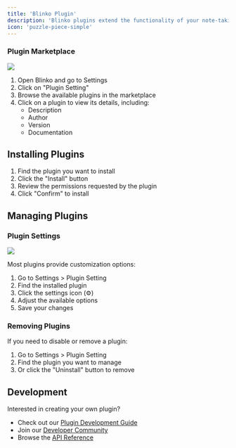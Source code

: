 ```yaml
---
title: 'Blinko Plugin'
description: 'Blinko plugins extend the functionality of your note-taking experience. This guide will help you discover, install, and manage plugins.'
icon: 'puzzle-piece-simple'
---
```


### Plugin Marketplace
<img className="rounded-2xl" src="/images/2025-02-20-16-14-16.png" />

1. Open Blinko and go to Settings
2. Click on "Plugin Setting"
3. Browse the available plugins in the marketplace
4. Click on a plugin to view its details, including:
   - Description
   - Author
   - Version
   - Documentation

## Installing Plugins

1. Find the plugin you want to install
2. Click the "Install" button
3. Review the permissions requested by the plugin
4. Click "Confirm" to install

## Managing Plugins

### Plugin Settings
<img className="rounded-2xl" src="/images/2025-02-20-17-39-08.png" />

Most plugins provide customization options:

1. Go to Settings > Plugin Setting
2. Find the installed plugin
3. Click the settings icon (⚙️)
4. Adjust the available options
5. Save your changes

###  Removing Plugins

If you need to disable or remove a plugin:

1. Go to Settings > Plugin Setting
2. Find the plugin you want to manage
3. Or click the "Uninstall" button to remove

## Development

Interested in creating your own plugin?

- Check out our [Plugin Development Guide](/en/plugins/get-started)
- Join our [Developer Community](/community/community)
- Browse the [API Reference](/en/plugins/api-reference) 